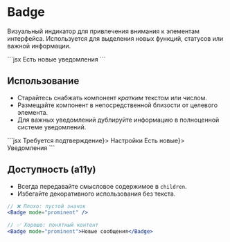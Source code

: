 <Overview>

# Badge

Визуальный индикатор для привлечения внимания к элементам интерфейса.
Используется для выделения новых функций, статусов или важной информации.

</Overview>

<Playground>
  ```jsx
  <Badge>Есть новые уведомления</Badge>
  ```
</Playground>

## Использование

- Старайтесь снабжать компонент _кратким_ текстом или числом.
- Размещайте компонент в непосредственной близости от целевого элемента.
- Для важных уведомлений дублируйте информацию в полноценной системе уведомлений.

<Playground>
  ```jsx
  <Tabs selectedId="messages" layoutFillMode="shrinked">
    <TabsItem id="dialogs" after={<Badge mode="prominent">Требуется подтверждение</Badge>}>
      Настройки
    </TabsItem>
    <TabsItem id="messages" after={<Badge>Есть новые</Badge>}>
      Уведомления
    </TabsItem>
  </Tabs>
  ```
</Playground>

## Доступность (a11y)

- Всегда передавайте смысловое содержимое в `children`.
- Избегайте декоративного использования без текста.

```jsx
// ❌ Плохо: пустой значок
<Badge mode="prominent" />

// ✅ Хорошо: понятный контент
<Badge mode="prominent">Новые сообщения</Badge>
```
